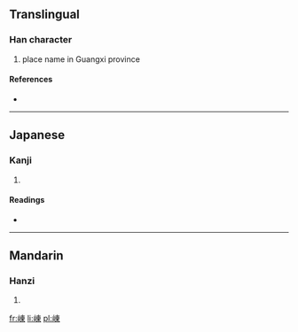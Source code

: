 {{also|岽}}
==Translingual==

===Han character===
{{Han char|rn=46|rad=山|as=08|sn=11|four=2579<sub>6</sub>|canj=山木田 (UDW)}}

# place name in Guangxi province

====References====
* {{Han ref|kx=0314.290|dkj=08200|dj=0615.150|hdz=10778.030|uh=5D20|ud=23840|bh=D4F8|bd=54520}}

----

==Japanese==

===Kanji===
{{ja-kanji|grade=|rs=山08}}

# {{defn|lang=ja|sort=山08}}

====Readings====
* {{ja-readings|on=[[とう]] (tō), [[つ]] (tsu)|kun=}}

----

==Mandarin==

===Hanzi===
{{cmn-hanzi|pin=[[dōng]] ([[dong1]])|wg=tung<sup>1</sup>}}

# {{defn|lang=cmn|sort=山08}}

[[fr:崠]]
[[li:崠]]
[[pl:崠]]